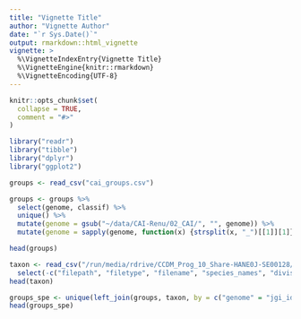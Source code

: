 ```yaml
---
title: "Vignette Title"
author: "Vignette Author"
date: "`r Sys.Date()`"
output: rmarkdown::html_vignette
vignette: >
  %\VignetteIndexEntry{Vignette Title}
  %\VignetteEngine{knitr::rmarkdown}
  %\VignetteEncoding{UTF-8}
---
```


```r
knitr::opts_chunk$set(
  collapse = TRUE,
  comment = "#>"
)
```


```r
library("readr")
library("tibble")
library("dplyr")
library("ggplot2")
```


```r
groups <- read_csv("cai_groups.csv")

```


```r
groups <- groups %>%
  select(genome, classif) %>%
  unique() %>%
  mutate(genome = gsub("~/data/CAI-Renu/02_CAI/", "", genome)) %>%
  mutate(genome = sapply(genome, function(x) {strsplit(x, "_")[[1]][1]}))

head(groups)
```

```r
taxon <- read_csv("/run/media/rdrive/CCDM_Prog_10_Share-HANE0J-SE00128/ProgrammingClub/jgi_assembly/all_fastas_merged.csv") %>%
  select(-c("filepath", "filetype", "filename", "species_names", "division"))
head(taxon)
```

```r
groups_spe <- unique(left_join(groups, taxon, by = c("genome" = "jgi_id")))
head(groups_spe)
```
